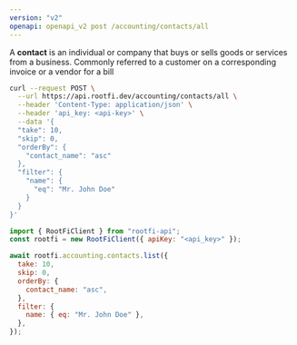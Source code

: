 ```yaml
---
version: "v2"
openapi: openapi_v2 post /accounting/contacts/all
---
```


A **contact** is an individual or company that buys or sells goods or services from a business. Commonly referred to a customer on a corresponding invoice or a vendor for a bill

<RequestExample>

```bash cURL
curl --request POST \
  --url https://api.rootfi.dev/accounting/contacts/all \
  --header 'Content-Type: application/json' \
  --header 'api_key: <api-key>' \
  --data '{
  "take": 10,
  "skip": 0,
  "orderBy": {
    "contact_name": "asc"
  },
  "filter": {
    "name": {
      "eq": "Mr. John Doe"
    }
  }
}'
```

```javascript NodeJS
import { RootFiClient } from "rootfi-api";
const rootfi = new RootFiClient({ apiKey: "<api_key>" });

await rootfi.accounting.contacts.list({
  take: 10,
  skip: 0,
  orderBy: {
    contact_name: "asc",
  },
  filter: {
    name: { eq: "Mr. John Doe" },
  },
});
```

</RequestExample>
